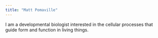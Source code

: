 ```yaml
---
title: "Matt Pomaville"
---
```


I am a developmental biologist interested in the cellular processes that guide form and function in living things.